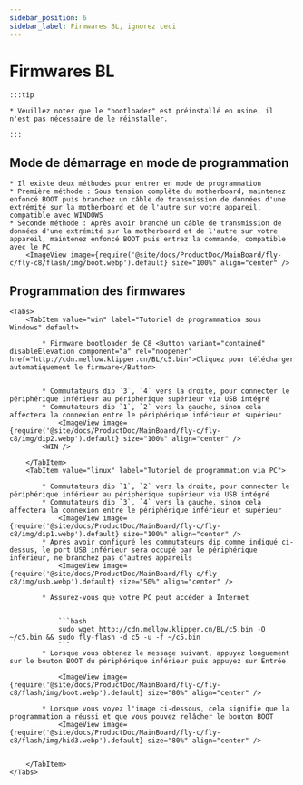 ```yaml
---
sidebar_position: 6
sidebar_label: Firmwares BL, ignorez ceci
---
```







# Firmwares BL

    :::tip

    * Veuillez noter que le "bootloader" est préinstallé en usine, il n'est pas nécessaire de le réinstaller.

    :::

## Mode de démarrage en mode de programmation


    * Il existe deux méthodes pour entrer en mode de programmation
    * Première méthode : Sous tension complète du motherboard, maintenez enfoncé BOOT puis branchez un câble de transmission de données d'une extrémité sur la motherboard et de l'autre sur votre appareil, compatible avec WINDOWS
    * Seconde méthode : Après avoir branché un câble de transmission de données d'une extrémité sur la motherboard et de l'autre sur votre appareil, maintenez enfoncé BOOT puis entrez la commande, compatible avec le PC
        <ImageView image={require('@site/docs/ProductDoc/MainBoard/fly-c/fly-c8/flash/img/boot.webp').default} size="100%" align="center" />

## Programmation des firmwares
    <Tabs>
        <TabItem value="win" label="Tutoriel de programmation sous Windows" default>

            * Firmware bootloader de C8 <Button variant="contained" disableElevation component="a" rel="noopener" href="http://cdn.mellow.klipper.cn/BL/c5.bin">Cliquez pour télécharger automatiquement le firmware</Button>


            * Commutateurs dip `3`, `4` vers la droite, pour connecter le périphérique inférieur au périphérique supérieur via USB intégré
            * Commutateurs dip `1`, `2` vers la gauche, sinon cela affectera la connexion entre le périphérique inférieur et supérieur
                <ImageView image={require('@site/docs/ProductDoc/MainBoard/fly-c/fly-c8/img/dip2.webp').default} size="100%" align="center" />
            <WIN />

        </TabItem>
        <TabItem value="linux" label="Tutoriel de programmation via PC">

            * Commutateurs dip `1`, `2` vers la droite, pour connecter le périphérique inférieur au périphérique supérieur via USB intégré
            * Commutateurs dip `3`, `4` vers la gauche, sinon cela affectera la connexion entre le périphérique inférieur et supérieur
                <ImageView image={require('@site/docs/ProductDoc/MainBoard/fly-c/fly-c8/img/dip1.webp').default} size="100%" align="center" />
            * Après avoir configuré les commutateurs dip comme indiqué ci-dessus, le port USB inférieur sera occupé par le périphérique inférieur, ne branchez pas d'autres appareils
                <ImageView image={require('@site/docs/ProductDoc/MainBoard/fly-c/fly-c8/img/usb.webp').default} size="50%" align="center" />

            * Assurez-vous que votre PC peut accéder à Internet


                ```bash
                sudo wget http://cdn.mellow.klipper.cn/BL/c5.bin -O ~/c5.bin && sudo fly-flash -d c5 -u -f ~/c5.bin
                ```
            * Lorsque vous obtenez le message suivant, appuyez longuement sur le bouton BOOT du périphérique inférieur puis appuyez sur Entrée

                <ImageView image={require('@site/docs/ProductDoc/MainBoard/fly-c/fly-c8/flash/img/boot.webp').default} size="80%" align="center" />

            * Lorsque vous voyez l'image ci-dessous, cela signifie que la programmation a réussi et que vous pouvez relâcher le bouton BOOT
                <ImageView image={require('@site/docs/ProductDoc/MainBoard/fly-c/fly-c8/flash/img/hid3.webp').default} size="80%" align="center" />


        </TabItem>
    </Tabs>
